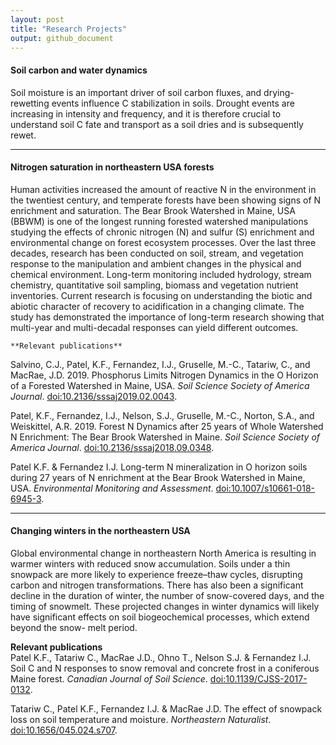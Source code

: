 ```yaml
---
layout: post
title: "Research Projects"
output: github_document
---
```


#### Soil carbon and water dynamics  
Soil moisture is an important driver of soil carbon fluxes, and drying-rewetting events influence C stabilization in soils. Drought events are increasing in intensity and frequency, and it is therefore crucial to understand soil C fate and transport as a soil dries and is subsequently rewet. 


***

#### Nitrogen saturation in northeastern USA forests  
Human activities increased the amount of reactive N in the environment in the twentiest century, and temperate forests have been showing signs of N enrichment and saturation. The Bear Brook Watershed in Maine, USA (BBWM) is one of the longest running forested watershed manipulations studying the effects of chronic nitrogen (N) and sulfur (S) enrichment and environmental change on forest ecosystem processes. Over the last three decades, research has been conducted on soil, stream, and vegetation response to the manipulation and ambient changes in the physical and chemical environment. Long-term monitoring included hydrology, stream chemistry, quantitative soil sampling, biomass and vegetation nutrient inventories. Current research is focusing on understanding the biotic and abiotic character of recovery to acidification in a changing climate. The study has demonstrated the importance of long-term research showing that multi-year and multi-decadal responses can yield different outcomes.


    **Relevant publications**  
Salvino, C.J., Patel, K.F., Fernandez, I.J., Gruselle, M.-C., Tatariw, C., and MacRae, J.D. 2019. Phosphorus Limits Nitrogen Dynamics in the O Horizon of a Forested Watershed in Maine, USA. *Soil Science Society of America Journal*. [doi:10.2136/sssaj2019.02.0043](https://doi.org/10.2136/sssaj2019.02.0043).  

Patel, K.F., Fernandez, I.J., Nelson, S.J., Gruselle, M.-C., Norton, S.A., and Weiskittel, A.R. 2019. Forest N Dynamics after 25 years of Whole Watershed N Enrichment: The Bear Brook Watershed in Maine. *Soil Science Society of America Journal*. [doi:10.2136/sssaj2018.09.0348](https://doi.org/10.2136/sssaj2018.09.0348).  

Patel K.F. & Fernandez I.J. Long-term N mineralization in O horizon soils during 27 years of N enrichment at the Bear Brook Watershed in Maine, USA. *Environmental Monitoring and Assessment*. [doi:10.1007/s10661-018-6945-3](https://doi.org/10.1007/s10661-018-6945-3).  

***

#### Changing winters in the northeastern USA   

Global environmental change in northeastern North America is resulting in warmer winters with reduced snow accumulation. Soils under a thin snowpack are more likely to experience freeze–thaw cycles, disrupting carbon and nitrogen transformations. There has also been a significant decline in the duration of winter, the number of snow-covered days, and the timing of snowmelt. These projected changes in winter dynamics will likely have significant effects on soil biogeochemical processes, which extend beyond the snow- melt period.


**Relevant publications**  
Patel K.F., Tatariw C., MacRae J.D., Ohno T., Nelson S.J. & Fernandez I.J. Soil C and N responses to snow removal and concrete frost in a coniferous Maine forest. *Canadian Journal of Soil Science*. [doi:10.1139/CJSS-2017-0132](https://doi.org/10.1139/CJSS-2017-0132).

Tatariw C., Patel K.F., Fernandez I.J. & MacRae J.D. The effect of snowpack loss on soil temperature and moisture. *Northeastern Naturalist*. [doi:10.1656/045.024.s707](https://doi.org/10.1656/045.024.s707).
